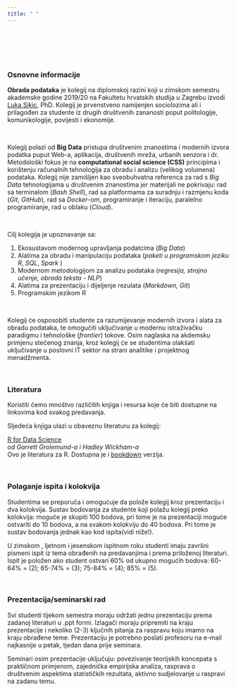 ```yaml
---
title: " "
---
```


<br>
<br>
<br>
<br>

### Osnovne informacije

**Obrada podataka** je kolegij na diplomskoj razini koji u zimskom semestru akademske godine 2019/20 na Fakultetu hrvatskih studija u Zagrebu izvodi [Luka Sikic](https://www.lukasikic.info/), PhD. Kolegij je prvenstveno namijenjen sociolozima ali i prilagođen za studente iz drugih društvenih zananosti poput politologije, komunikologije, povijesti i ekonomije.

<br>

Kolegij polazi od **Big Data** pristupa društvenim znanostima i modernih izvora podatka puput Web-a, aplikacija, društvenih mreža, urbanih senzora i dr. Metodološki fokus je na **computational social science (CSS)** principima i korištenju računalnih tehnologija za obradu i analizu (velikog volumena) podataka. Kolegij nije zamišljen kao sveobuhvatna referenca za rad s *Big Data* tehnologijama u društvenim znanostima jer materijali ne pokrivaju: rad sa terminalom (*Bash Shell*), rad sa platformama za suradnju i razmjenu koda (*Git*, *GitHub*), rad sa *Docker*-om, programiranje i iteraciju, paralelno programiranje, rad u oblaku (*Cloud*). 

<br>

Cilj kolegija je upoznavanje sa:

1) Ekosustavom modernog upravljanja podatcima (*Big Data*)
2) Alatima za obradu i manipulaciju podataka (*paketi u programskom jeziku R*, *SQL*, *Spark* )
3) Modernom metodologijom za analizu podataka (*regresija, strojno učenje, obrada teksta - NLP*)
4) Alatima za prezentaciju i dijeljenje rezulata (*Markdown, Git*)
5) Programskim jezikom R

<br>

Kolegij će osposobiti studente za razumijevanje modernih izvora i alata za obradu podataka, te omogućiti uključivanje u modernu istraživačku paradigmu i tehnološke (*frontier*) tokove. Osim naglaska na akdemsku primjenu stečenog znanja, kroz kolegij će se studentima olakšati uključivanje u poslovni IT sektor na strani analitike i projektnog menadžmenta.

<br>

### Literatura

Koristiti ćemo mnoštvo različitih knjiga i resursa koje će biti dostupne na linkovima kod svakog predavanja.

Sljedeća knjiga ulazi u obaveznu literaturu za kolegij:

<a href="http://barbra-coco.dyndns.org/yuri/R/R%20for%20Data%20Science-%20Import,%20Tidy,%20Transform,%20Visualize,%20and%20Model%20Data.pdf">R for Data Science</a>
<br><i>od Garrett Grolemund-a i  Hadley Wickham-a</i> 
<br>Ovo je literatura za R. Dostupna je i <a href="https://r4ds.had.co.nz/">bookdown</a> verzija.


<br>

### Polaganje ispita i kolokvija

Studentima se preporuča i omogućuje da polože kolegij kroz prezentaciju i dva kolokvija. Sustav bodovanja za studente koji polažu kolegij preko kolokvija: moguće je skupiti 100 bodova, pri tome je na prezentaciji moguće ostvariti do 10 bodova, a na svakom kolokviju do 40 bodova. Pri tome je sustav bodovanja jednak kao kod ispita(vidi niže!).

U zimskom , ljetnom i jesenskom ispitnom roku studenti imaju završni pismeni ispit iz tema obrađenih na predavanjima i prema priloženoj literaturi. Ispit je položen ako student ostvari 60% od ukupno mogućih bodova: 60-64% = (2); 65-74% = (3); 75-84% = (4); 85% = (5).

<br>

### Prezentacija/seminarski rad

Svi studenti tijekom semestra moraju održati jednu prezentaciju prema zadanoj literaturi u .ppt formi. Izlagači moraju pripremiti na kraju prezentacije i nekoliko (2-3) ključnih pitanja za raspravu koju imamo na kraju obrađene teme. Prezentaciju je potrebno poslati profesoru na e-mail najkasnije u petak, tjedan dana prije seminara.

Seminari osim prezentacije uključuju: povezivanje teorijskih koncepata s praktičnom primjenom, zajednička empirijska analiza, rasprava o društvenim aspektima statističkih rezultata, aktivno sudjelovanje u raspravi na zadanu temu.





















